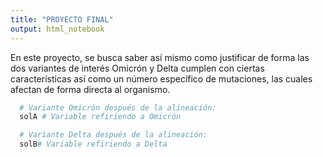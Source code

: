 ---
title: "PROYECTO FINAL"
output: html_notebook
---

En este proyecto, se busca saber así mismo como justificar de forma las dos variantes de interés Omicrón y Delta cumplen con ciertas características así como un número específico de mutaciones, las cuales afectan de forma directa al organismo.

```{r}
  # Variante Omicrón después de la alineación:
  solA # Variable refiriendo a Omicrón
```

```{r}
  # Variante Delta después de la alineación:
  solB# Variable refiriendo a Delta
```